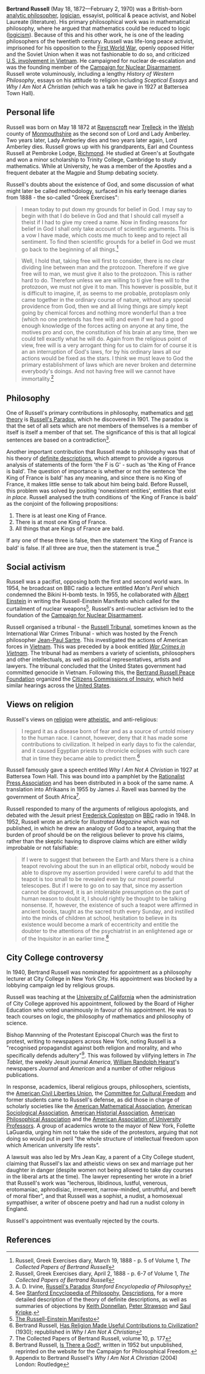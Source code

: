 {{subpages}}
{{TOC|right}}
'''Bertrand Russell''' (May 18, 1872—February 2, 1970) was a British-born [[analytic philosophy|analytic philosopher]], [[logic|logician]], essayist, political & peace activist, and Nobel Laureate (literature).  His primary philosophical work was in mathematical philosophy, where he argued that mathematics could be reduced to logic ([[logicism]]).  Because of this and his other work, he is one of the leading philosophers of the twentieth century.  Russell was life-long peace activist, imprisoned for his opposition to the [[First World War]], openly opposed Hitler and the Soviet Union when it was not fashionable to do so, and criticized [[Vietnam War|U.S. involvement in Vietnam]].  He campaigned for nuclear de-escalation and was the founding member of the [[Campaign for Nuclear Disarmament]].  Russell wrote voluminously, including a lengthy ''History of Western Philosophy'', essays on his attitude to religion including ''Sceptical Essays'' and ''Why I Am Not A Christian'' (which was a talk he gave in 1927 at Battersea Town Hall).

== Personal life ==
Russell was born on May 18 1872 at [[Ravenscroft]] near [[Trelleck]] in the [[Wales|Welsh]] county of [[Monmouthshire]] as the second son of Lord and Lady Amberley. Two years later, Lady Amberley dies and two years later again, Lord Amberley dies. Russell grows up with his grandparents, Earl and Countess Russell at Pembroke Lodge, [[Richmond]]. He studied at Green's at Southgate and won a minor scholarship to Trinity College, Cambridge to study mathematics. While at University, he was a member of the Apostles and a frequent debater at the Magpie and Stump debating society.

Russell's doubts about the existence of God, and some discussion of what might later be called methodology, surfaced in his early teenage diaries from 1888 - the so-called "Greek Exercises":
<blockquote>I mean today to put down my grounds for belief in God. I may say to begin with that I do believe in God and that I should call myself a theist if I had to give my creed a name. Now in finding reasons for belief in God I shall only take account of scientific arguments. This is a vow I have made, which costs me much to keep and to reject all sentiment. To find then scientific grounds for a belief in God we must go back to the beginning of all things.<ref>Russell, Greek Exercises diary, March 19, 1888 - p. 5 of Volume 1, ''The Collected Papers of Bertrand Russell''</ref></blockquote>
<blockquote>Well, I hold that, taking free will first to consider, there is no clear dividing line between man and the protozoon. Therefore if we give free will to man, we must give it also to the protozoon. This is rather hard to do. Therefore unless we are willing to ti give free will to the protozoon, we must not give it to man. This however is possible, but it is difficult to imagine, if, as seems to me probable, protoplasm only came together in the ordinary course of nature, without any special providence from God, then we and all living things are simply kept going by chemical forces and nothing more wonderful than a tree (which no one pretends has free will) and even if we had a good enough knowledge of the forces acting on anyone at any time, the motives pro and con, the constitution of his brain at any time, then we could tell exactly what he will do. Again from the religious point of view, free will is a very arrogant thing for us to claim for of course it is an an interruption of God's laws, for by his ordinary laws all our actions would be fixed as the stars. I think we must leave to God the primary establishment of laws which are never broken and determine everybody's doings. And not having free will we cannot have immortality.<ref>Russell, Greek Exercises diary, April 2, 1888 - p. 6-7 of Volume 1, ''The Collected Papers of Bertrand Russell''</ref></blockquote>

== Philosophy ==

One of Russell's primary contributions in philosophy, mathematics and [[set theory]] is [[Russell's Paradox]], which he discovered in 1901. The paradox is that the set of all sets which are not members of themselves is a member of itself is itself a member of that set. The significance of this is that all logical sentences are based on a contradiction<ref>A. D. Irvine, [http://plato.stanford.edu/entries/russell-paradox/ Russell's Paradox] ''Stanford Encyclopedia of Philosophy''</ref>.

Another important contribution that Russell made to philosophy was that of his theory of [[definite descriptions]], which attempt to provide a rigorous analysis of statements of the form 'the F is G' - such as 'the King of France is bald'. The question of importance is whether or not the sentence 'the King of France is bald' has any meaning, and since there is no King of France, it makes little sense to talk about him being bald. Before Russell, this problem was solved by positing 'nonexistent entities', entities that exist ''in place''. Russell analysed the truth conditions of 'the King of France is bald' as the conjoint of the following propositions:
# There is at least one King of France.
# There is at most one King of France.
# All things that are Kings of France are bald.
If any one of these three is false, then the statement 'the King of France is bald' is false. If all three are ''true'', then the statement is true.<ref>See [[Stanford Encyclopedia of Philosophy]], [http://plato.stanford.edu/entries/descriptions/ Descriptions], for a more detailed description of the theory of definite descriptions, as well as summaries of objections by [[Keith Donnellan]], [[Peter Strawson]] and [[Saul Kripke]].</ref>

== Social activism ==

Russell was a pacifist, opposing both the first and second world wars. In 1954, he broadcast on BBC radio a lecture entitled ''Man's Peril'' which condemned the Bikini H-bomb tests. In 1955, he collaborated with [[Albert Einstein]] in writing the Russell-Einstein Manifesto which called for the curtailment of nuclear weapons<ref>[http://www.pugwash.org/about/manifesto.htm The Russell-Einstein Manifesto]</ref>. Russell's anti-nuclear activism led to the foundation of the [[Campaign for Nuclear Disarmament]].

Russell organised a tribunal - the [[Russell Tribunal]], sometimes known as the International War Crimes Tribunal - which was hosted by the French philosopher [[Jean-Paul Sartre]]. This investigated the actions of American forces in [[Vietnam]]. This was preceded by a book entitled ''[[War Crimes in Vietnam]]''. The tribunal had as members a variety of scientists, philosophers and other intellectuals, as well as political representatives, artists and lawyers. The tribunal concluded that the United States government had committed genocide in Vietnam. Following this, the [[Bertrand Russell Peace Foundation]] organized the [[Citizens Commissions of Inquiry]], which held similar hearings across the [[United States]].

== Views on religion ==

Russell's views on [[religion]] were [[atheism|atheistic]], and anti-religious:
<blockquote>I regard it as a disease born of fear and as a source of untold misery to the human race. I cannot, however, deny that it has made some contributions to civilization. It helped in early days to fix the calendar, and it caused Egyptian priests to chronicle eclipses with such care that in time they became able to predict them.<ref>Bertrand Russell, [http://www.solstice.us/russell/religionciv.html Has Religion Made Useful Contributions to Civilization?] (1930); republished in ''Why I Am Not A Christian''</ref></blockquote>

Russell famously gave a speech entitled ''Why I Am Not A Christian'' in 1927 at Battersea Town Hall. This was bound into a pamphlet by the [[Rationalist Press Association]] and has been distributed in a book of the same name. A translation into Afrikaans in 1955 by James J. Ravell was banned by the government of South Africa<ref>The Collected Papers of Bertrand Russell, volume 10, p. 177</ref>.

Russell responded to many of the arguments of religious apologists, and debated with the Jesuit priest [[Frederick Copleston]] on [[BBC]] radio in 1948. In 1952, Russell wrote an article for ''Illustrated Magazine'' which was not published, in which he drew an analogy of God to a teapot, arguing that the burden of proof should be on the religious believer to prove his claims, rather than the skeptic having to disprove claims which are either wildly improbable or not falsifiable:
<blockquote>If I were to suggest that between the Earth and Mars there is a china teapot revolving about the sun in an elliptical orbit, nobody would be able to disprove my assertion provided I were careful to add that the teapot is too small to be revealed even by our most powerful telescopes. But if I were to go on to say that, since my assertion cannot be disproved, it is an intolerable presumption on the part of human reason to doubt it, I should rightly be thought to be talking nonsense. If, however, the existence of such a teapot were affirmed in ancient books, taught as the sacred truth every Sunday, and instilled into the minds of children at school, hesitation to believe in its existence would become a mark of eccentricity and entitle the doubter to the attentions of the psychiatrist in an enlightened age or of the Inquisitor in an earlier time.<ref>Bertrand Russell, [http://www.cfpf.org.uk/articles/religion/br/br_god.html Is There a God?], written in 1952 but unpublished, reprinted on the website for the Campaign for Philosophical Freedom.</ref></blockquote>

== City College controversy ==
In 1940, Bertrand Russell was nominated for appointment as a philosophy lecturer at City College in New York City. His appointment was blocked by a lobbying campaign led by religious groups.

Russell was teaching at the [[University of California]] when the administration of City College approved his appointment, followed by the Board of Higher Education who voted unanimously in favour of his appointment. He was to teach courses on logic, the philosophy of mathematics and philosophy of science.

Bishop Mannning of the Protestant Episcopal Church was the first to protest, writing to newspapers across New York, noting Russell is a "recognised propagandist against both religion and morality, and who specifically defends adultery"<ref>Appendix to Bertrand Russell's ''Why I Am Not A Christian'' (2004) London: Routledge</ref>. This was followed by vilifying letters in ''The Tablet'', the weekly Jesuit journal ''America'', [[William Randolph Hearst]]'s newspapers ''Journal'' and ''American'' and a number of other religious publications.

In response, academics, liberal religious groups, philosophers, scientists, the [[American Civil Liberties Union]], the [[Committee for Cultural Freedom]] and former students came to Russell's defense, as did those in charge of scholarly societies like the [[American Mathematical Association]], [[American Sociological Association]], [[American Historial Association]], [[American Philosophical Association]] and the [[American Association of University Professors]]. A group of academics wrote to the mayor of New York, Follette LaGuardia, urging him not to take the side of the protestors, arguing that not doing so would put in peril "the whole structure of intellectual freedom upon which American university life rests".

A lawsuit was also led by Mrs Jean Kay, a parent of a City College student, claiming that Russell's lax and atheistic views on sex and marriage put her daughter in danger (despite women not being allowed to take day courses in the liberal arts at the time). The lawyer representing her wrote in a brief that Russell's work was "lecherous, libidinous, lustful, venerous, erotomaniac, aphrodisiac, irreverent, narrow-minded, untruthful, and bereft of moral fiber", and that Russell was a sophist, a nudist, a homosexual sympathiser, a writer of obscene poetry and had run a nudist colony in England.

Russell's appointment was eventually rejected by the courts.

== References ==
<references />